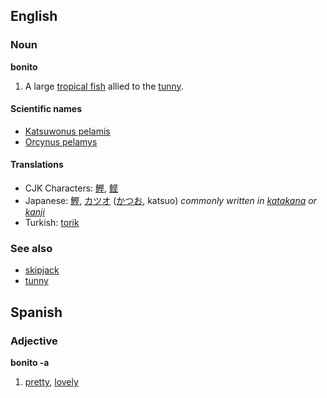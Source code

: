 ==English==
===Noun===
'''bonito'''

#A large [[tropical fish]] allied to the [[tunny]].

====Scientific names====
*[[Katsuwonus pelamis]]
*[[Orcynus pelamys]]

====Translations====
*CJK Characters: [[鰹]], [[鲣]]
*Japanese: [[鰹]], [[カツオ]] ([[かつお]], katsuo) ''commonly written in [[katakana]] or [[kanji]]''
*Turkish: [[torik]]

===See also===
*[[skipjack]]<!-- or should it be [[skipjack tuna]]? -->
*[[tunny]]

==Spanish==
===Adjective===
'''bonito -a'''
#[[pretty]], [[lovely]]